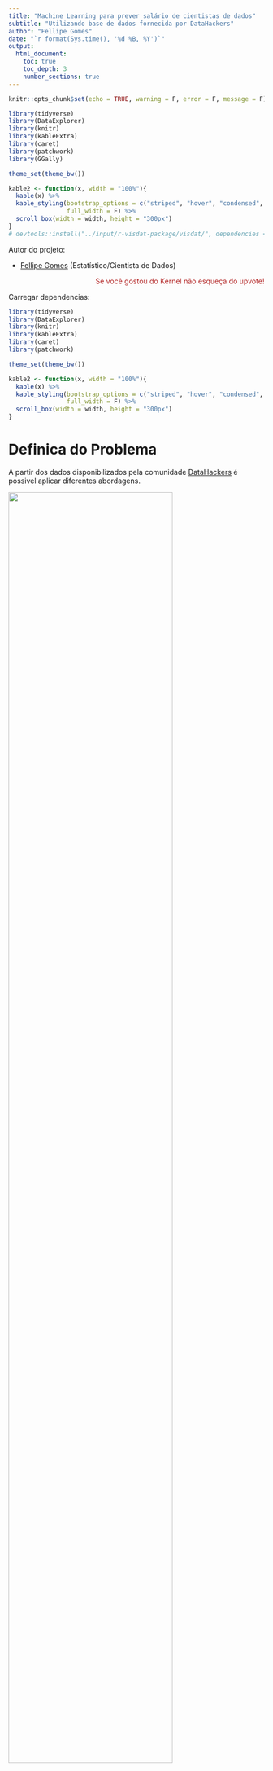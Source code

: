 ```yaml
---
title: "Machine Learning para prever salário de cientistas de dados"
subtitle: "Utilizando base de dados fornecida por DataHackers"
author: "Fellipe Gomes"
date: "`r format(Sys.time(), '%d %B, %Y')`"
output:
  html_document:
    toc: true
    toc_depth: 3
    number_sections: true
---
```


```r
knitr::opts_chunk$set(echo = TRUE, warning = F, error = F, message = F)

library(tidyverse)
library(DataExplorer)
library(knitr)
library(kableExtra)
library(caret)
library(patchwork)
library(GGally)

theme_set(theme_bw())

kable2 <- function(x, width = "100%"){
  kable(x) %>%
  kable_styling(bootstrap_options = c("striped", "hover", "condensed", "responsive", "bordered"),
                full_width = F) %>%
  scroll_box(width = width, height = "300px")
}
# devtools::install("../input/r-visdat-package/visdat/", dependencies = F)
```

Autor do projeto:

* [Fellipe Gomes](https://github.com/gomesfellipe) (Estatístico/Cientista de Dados)

<p align="right"><span style="color:firebrick">Se você gostou do Kernel não esqueça do upvote! <i class="fas fa-hand-peace"></i></span> </p>

Carregar dependencias:

```r
library(tidyverse)
library(DataExplorer)
library(knitr)
library(kableExtra)
library(caret)
library(patchwork)

theme_set(theme_bw())

kable2 <- function(x, width = "100%"){
  kable(x) %>%
  kable_styling(bootstrap_options = c("striped", "hover", "condensed", "responsive", "bordered"),
                full_width = F) %>%
  scroll_box(width = width, height = "300px")
}
```



# Definica do Problema

A partir dos dados disponibilizados pela comunidade [DataHackers](https://datahackers.com.br/) é possivel aplicar diferentes abordagens. 

![](https://scontent.fsdu5-1.fna.fbcdn.net/v/t1.0-9/26992067_1974330222888513_6840516591529613687_n.png?_nc_cat=107&_nc_sid=e3f864&_nc_eui2=AeERmLhfHJDyN2d2G_IzzOrVVGAlX10_A7dUYCVfXT8Dtw5ESbyKCpHtShewYDSWNPs&_nc_oc=AQlaJ1zz4Le5hXwzccPt3-3RHOImzWCMKwv4Px95n2dT88qnkGYQlKi11PDSswYWpRs&_nc_ht=scontent.fsdu5-1.fna&oh=00dca4eb6f1299a9365164424584db31&oe=5EE0D98D){width=80%} </br>
<small>fonte: <https://www.facebook.com/datahackersoficial/about/></small>

Neste caso vamos construir um modelo para prever o salário de um cientista de dados dado um conjunto de respostas

## Descricao do problema

Considerando que as pessoas que responderam o questionario sao cientistas de dados, vamos utilizar estes dados para estimar qual seria o salário e um cientista de dados baseado em algumas perguntas do questionario. Nossa variável resposta será:

Y = salário de um cientista de dados

## Por que um modelo para prever salários?

Imagine que um departamento de RH esteja interessado em conhecer o valor de mercado de um cientista de dados, ou ainda que deseje saber quais as skills mais importantes para contratação. Um modelo de Machine Learning pode ajudar a refletir sobre essas questões

## Dados Fornecidos

Leitura dos dados e arrumar nomes de colunas

```r
# read dataset
dataset <- read_csv("datahackers-survey-2019-anonymous-responses.csv")

# fix colnames
dataset <- 
  dataset %>% 
  janitor::clean_names()
```

Algumas restrições impostas aos dados:

  * pesquisa foi conduzida de forma online durante o mês de Novembro de 2019
  * dataset foi anonimizado
  * remover alguns outliers que poderiam identificar o entrevistado e, portanto, nem todos os dados coletados na pesquisa estarão disponíveis aqui
  * Estados com menor incidência de resposta, como aqueles das regiões Norte, Nordeste e Centro-Oeste terão apenas sua região indicada no dataset (tambem como consequencia da anonimização)
  * As perguntas cujas respostas são multi-valoradas ocupam mais de uma coluna no dataset
  * Categorias foram convertidas para dummie

Conferir quantidade de opcoes de resposta por pergunta que tenha mais de uma resposta (ordenado do maior para o menor):

```r
(
  MORE_QUESTIONS <- 
    dataset %>% 
    colnames() %>%
    str_extract("(p|d)[0-9]{1,}") %>% 
    table() %>% 
    .[.>1] %>% 
    sort(decreasing = T)
)
```

Tabela de perguntas de múltipla seleção com maior quantidade de respostas:

```r
dataset %>% 
  select(str_which(colnames(dataset), paste0(names(MORE_QUESTIONS), collapse = "|"))) %>%
  select_if(is.numeric) %>% 
  map_df(sum) %>% 
  gather() %>% 
  arrange(-value) %>% 
  separate(key, c("pergunta", "resposta"),  "_", extra = "merge") %>% 
  kable2(width = NULL)
```

A definição de cada atributo pode ser conferida com mais detalhes em: <https://www.kaggle.com/datahackers/pesquisa-data-hackers-2019>

Como o objetivo deste kernel é criar um modelo que calcule o salário de um cientista de dados de acordo com suas respostas na pesquisa, será realizada uma pré-seleção de atributos para previsão de salário, pois, não desejamos que o modelo faça distinção de salário por algumas razões como idade e genero.

|  Indice | Pergunda | Seleção |
|:--|:--|:--:|
| P1 | Idade? [Mascarada] | <span style="color: red;">✗</span> |
| P2 | Gênero? [Mascarada] | <span style="color: red;">✗</span>  |
| P3 | Atualmente você vive no Brasil? | <span style="color: red;">✗</span>  |
| P4 | Em que país você vive hoje? | <span style="color: red;">✗</span>  |
| P5 | Em que estado você vive hoje? [Mascarada] | <span style="color: red;">✗</span>  |
| P6 | Na questão anterior você disse que vive em. Esse é seu estado de origem (onde nasceu ou se formou)? | <span style="color: red;">✗</span>  |
| P7 | Qual seu estado de origem? | <span style="color: red;">✗</span>  |
| P8 | Qual seu nível de ensino? | <span style="color: green;">✔</span>  |
| P9 | Qual sua área de formação? | <span style="color: green;">✔</span>  |
| P10 | Qual sua situação atual de trabalho? | <span style="color: red;">✗</span>  |
| P11 | A empresa em que você trabalha pertence a qual setor? | <span style="color: green;">✔</span>  |
| P12 | A empresa em que você trabalha possui quantos funcionários atualmente? | <span style="color: green;">✔</span>  |
| P13 | Você atua como gestor? | <span style="color: green;">✔</span>  |
| P14 | Qual das opções abaixo definem melhor seu cargo de trabalho atual como gestor? | <span style="color: green;">✔</span>  |
| P15 | Qual das opções abaixo definem melhor seu cargo de trabalho atual? | <span style="color: green;">✔</span>  |
| P16 | Qual sua faixa salarial atual? [Mascarada] | <span style="color: green;">✔</span>  |
| P17 | Quanto tempo de experiência na área de dados você tem? | <span style="color: green;">✔</span>  |
| P18 | Quanto tempo de experiência na área de TI/Engenharia de Software você teve antes de começar a trabalhar na área de dados? | <span style="color: green;">✔</span>  |
| P19 | Você se considera um profissional que atua na área de Data Science? | <span style="color: green;">✔</span>  |
| P20 | Quais dos métodos listados abaixo você costuma utilizar no trabalho? | <span style="color: green;">✔</span>  |
| P21 | Quais das linguagens de programação listadas abaixo você utiliza no trabalho? | <span style="color: green;">✔</span>  |
| P22 | Entre as linguagens de programação listadas abaixo, qual é a que você mais utiliza no trabalho? [Mascarada] | <span style="color: green;">✔</span>  |
| P23 | Quais das fontes de dados listadas você já analisou no trabalho? | <span style="color: green;">✔</span>  |
| P24 | Entre as fontes de dados listadas, quais você utiliza na maior parte do tempo? Selecione no máximo duas opções que você mais utiliza. | <span style="color:  green;">✔</span> |
| P25 | Quais das opções de Cloud listadas abaixo você utiliza no trabalho? | <span style="color: green;">✔</span>  |
| P26 | Quais dos bancos de dados/fontes de dados listados abaixo você utiliza para consultar informações, e posteriormente analisar, no trabalho? | <span style="color:  green;">✔</span> |
| P27 | Quais as Ferramentas de Business Intelligence você utiliza no trabalho? | <span style="color: green;">✔</span>  |
| P28 | Quais as tecnologias são utilizadas como ferramenta de ETL no seu trabalho? | <span style="color: green;">✔</span>  |
| P29 | Sua organização possui um Data Warehouse? | <span style="color: green;">✔</span>  |
| P30 | Qual tecnologia utilizada como plataforma do Data Warehouse? | <span style="color: green;">✔</span>  |
| P31 | Quais das iniciativas do Data Hackers que você já acessou/acompanhou? | <span style="color: red;">✗</span>  |
| P32 | Entre as iniciativas do Data Hackers qual a sua preferida? | <span style="color: red;">✗</span>  |
| P33 | De quais outras formas que você costuma se atualizar no mundo dos dados? | <span style="color: green;">✔</span>  |
| P34 | Em quais dessas plataformas listadas abaixo você já iniciou/completou cursos na área de Data Science? | <span style="color: green;">✔</span>  |
| P35 | Dentre as plataformas listadas abaixo qual foi a sua preferida para cursos de Data Science? | <span style="color: red;">✗</span>  |

Além dessas, mais algumas outras colunas:

|  Indice | Pergunda | Seleção |
|:--|:--|:--:|
|D1 | Macrorregião em que mora | <span style="color: red;">✗</span> |
|D2 | Macrorregião em que nasceu | <span style="color: red;">✗</span> |
|D3 | Área de formação anonimizada | <span style="color: red;">✗</span> |
|D4 | Setor de mercado anonimizado | <span style="color: red;">✗</span> |
|D5 | Nível de gerência anonimizado | <span style="color: red;">✗</span> |
|D6 | Cargo anonimizado | <span style="color: red;">✗</span> |

(A retirada dessas colunas é 'refletível')

### Aplicar filtros

Primeiramente, vamos conferir quem sao os individuos que nao declararam o salario:

```r
dataset %>% 
  count(p10_job_situation, p16_salary_range) %>% 
  filter(is.na(p16_salary_range)) %>% 
  kable2(width = NULL)
```

Como não são pessoas que estão no mercado de trabalho, não utilizaremos estes registros para o treinamento do modelo

```r
dataset <- 
  dataset %>% 
  filter(p3_living_in_brasil == 1) %>% 
  filter(!is.na(p16_salary_range)) %>% 
  select(-p3_living_in_brasil)
```

Aplicando os filtros:

```r
dataset <- 
  dataset %>% 
  select(p8_degreee_level,
         p12_workers_number:p30_teradata,
         p33_telegram_groups:p34_other,
         d3_anonymized_degree_area:d6_anonymized_role)
```

### Transformação na variável resposta

```r
# before fix y
p1 <- 
  plotly::ggplotly(
    dataset %>% 
      count(p16_salary_range) %>% 
      ggplot(aes(x= p16_salary_range, y = n))+
      geom_bar(stat = "identity") +
      theme(axis.text.x = element_text(angle = 60, vjust = 1, hjust = 1))
  )


# Agregar salarios com menor frequencia
dataset <- 
  dataset %>% 
  mutate(p16_salary_range = as.character(p16_salary_range),
         p16_salary_range = ifelse(p16_salary_range == "de R$ 2.001/mês a R$ 3000/mês",
                                   "de R$ 2.001/mês a R$ 3.000/mês", p16_salary_range),
         p16_salary_range = 
           factor(p16_salary_range, 
                  levels = c("Menos de R$ 1.000/mês",
                             "de R$ 1.001/mês a R$ 2.000/mês",
                             "de R$ 2.001/mês a R$ 3.000/mês",
                             "de R$ 3.001/mês a R$ 4.000/mês",
                             "de R$ 4.001/mês a R$ 6.000/mês",
                             "de R$ 6.001/mês a R$ 8.000/mês",
                             "de R$ 8.001/mês a R$ 12.000/mês",
                             "de R$ 12.001/mês a R$ 16.000/mês",
                             "de R$ 16.001/mês a R$ 20.000/mês",
                             "de R$ 20.001/mês a R$ 25.000/mês",
                             "Acima de R$ 25.001/mês"))) 

# after fix y
p2 <- 
  plotly::ggplotly(
    dataset %>% 
      count(p16_salary_range) %>% 
      ggplot(aes(x= p16_salary_range, y = n))+
      geom_bar(stat = "identity") +
      theme(axis.text.x = element_text(angle = 60, vjust = 1, hjust = 1))
  )

plotly::subplot(p1, p2)
```
 
# Resumir/Analisar Dados

Uma primeira impressão dos dados pode ser obtida com o pacote `DataExplorer`:

```r
create_report(dataset, y = "p16_salary_range")
```

Algumas informações sobre os dados:

```r
introduce(dataset) %>% gather() %>% kable2()
```

De forma visual:

```r
plot_intro(dataset)
```

Na verdade a maioria de colunas do tipo *Continuous* ocorre porque as respostas de múltiplas escolhas foram transformadas em *dummie*

## Limpeza dos dados

Formato e limpeza

### Estrutura dos dados

Representação da estrutura dos dados:

```r
visdat::vis_dat(dataset)
```

### Dados ausentes

Colunas com dados ausentes:

```r
plot_missing(dataset, missing_only = T)
```

A ação executada para os registros de NA será remover colunas `p29_have_data_warehouse`, `p22_most_used_proggraming_languages`,`d5_anonymized_manager_level`, `d6_anonymized_role`, `d4_anonymized_market_sector` e `d3_anonymized_degree_area` inteiras. Vamos supor que não sejam importante no ajuste desse modelo.

Além disso vamos remover todas as linhas restantes com `NA` e avaliar o impacto no tamanho do dataset:

```r
nlim_antes <- nrow(dataset)

dataset <- 
  dataset %>%
  select(-p29_have_data_warehouse, 
         -p22_most_used_proggraming_languages, 
         -d5_anonymized_manager_level, 
         -d6_anonymized_role,
         -d4_anonymized_market_sector,
         -d3_anonymized_degree_area) %>%
  na.omit()
```

Uma diminuição de apenas `r paste0(round(nrow(dataset) / nlim_antes * 100, 4), "%")` no numero de linhas do dataset

### Colunas com baixa variabiliadde

```r
ncol_antes <- ncol(dataset)

n_zeros <- dataset %>% map_dbl(~sum(.x == 0)/ nrow(dataset))
n_zeros <- names(n_zeros[n_zeros > 0.9])

col_zeros <- n_zeros %>% str_extract("(p|d)[0-9]{1,}") %>% unique()
col_zeros <- colnames(dataset)[colnames(dataset) %>% str_which(paste0(col_zeros, collapse = "|"))]

dataset$p20_datascience   <- dataset %>% select(starts_with("p20")) %>% apply(1, sum)
dataset$p21_prog_language <- dataset %>% select(starts_with("p21")) %>% apply(1, sum)
dataset$p25_cloud         <- dataset %>% select(starts_with("p25")) %>% apply(1, sum)
dataset$p26_databases     <- dataset %>% select(starts_with("p26")) %>% apply(1, sum)
dataset$p27_bi            <- dataset %>% select(starts_with("p27")) %>% apply(1, sum)
dataset$p28_etl           <- dataset %>% select(starts_with("p28")) %>% apply(1, sum)
# dataset$p33_comunity      <- dataset %>% select(starts_with("p33")) %>% apply(1, function(x){ifelse(sum(x)!=0, 1, 0)})
dataset$p34_extra_study   <- dataset %>% select(starts_with("p34")) %>% apply(1, sum)

dataset <- 
  dataset %>% 
  select(-one_of(colnames(dataset)[str_which(colnames(dataset), paste0(col_zeros, collapse = "|"))]))
```

Uma diminuição de `r abs(ncol(dataset) - ncol_antes)` colunas do dataset

### Atributos ordinais

```r
dataset <- 
  dataset %>% 
  mutate(p8_degreee_level= 
           case_when(p8_degreee_level == "Prefiro não informar" ~ 0,
                     p8_degreee_level == "Não tenho graduação formal" ~ 0,
                     p8_degreee_level == "Estudante de Graduação" ~ 1,
                     p8_degreee_level == "Graduação/Bacharelado" ~ 2,
                     p8_degreee_level == "Pós-graduação" ~ 3,
                     p8_degreee_level == "Mestrado" ~ 3,
                     p8_degreee_level == "Doutorado ou Phd" ~ 4,
           ),
         p12_workers_number = 
           case_when(p12_workers_number == "de 1 a 5" ~ 1,
                     p12_workers_number == "de 6 a 10" ~ 2,
                     p12_workers_number == "de 11 a 50" ~ 3,
                     p12_workers_number == "de 51 a 100" ~ 4,
                     p12_workers_number == "de 101 a 500" ~ 5,
                     p12_workers_number == "de 501 a 1000" ~ 6,
                     p12_workers_number == "de 1001 a 3000" ~ 7,
                     p12_workers_number == "Acima de 3000" ~ 8),
         p17_time_experience_data_science = 
           case_when(str_detect(p17_time_experience_data_science, "Não")~0,
                     p17_time_experience_data_science == "Menos de 1 ano" ~ 1,
                     p17_time_experience_data_science == "de 1 a 2 anos" ~ 2,
                     p17_time_experience_data_science == "de 2 a 3 anos" ~ 3,
                     p17_time_experience_data_science == "de 4 a 5 anos" ~ 4,
                     p17_time_experience_data_science == "de 6 a 10 anos" ~ 5,
                     p17_time_experience_data_science == "Mais de 10 anos" ~ 6),
         p18_time_experience_before = 
           case_when(str_detect(p18_time_experience_before, "Não")~0,
                     p18_time_experience_before== "Menos de 1 ano"~1,
                     p18_time_experience_before== "de 1 a 2 anos"~2,
                     p18_time_experience_before== "de 2 a 3 anos"~3,
                     p18_time_experience_before== "de 4 a 5 anos"~4,
                     p18_time_experience_before== "de 6 a 10 anos"~5,
                     p18_time_experience_before== "Mais de 10 anos"~6),
         p16_salary_range = as.numeric(p16_salary_range)
  ) %>% 
  select(p16_salary_range, everything())
```

## Estatisticas descritivas

```r
dataset %>% 
  select_if(is.numeric) %>% 
  GGally::ggpairs(upper = list(continuous = GGally::wrap("cor", method = "spearman")))
```

# Modelos

## Separar dados de treino/validacao/teste

```r
set.seed(123)
trainIndex <- sample(1:2, nrow(dataset), T, c(0.8, 0.2))
ttrain <- dataset[trainIndex,]
ttest <- dataset[-trainIndex,]
```

Parametros de controle do ajuste:

```r
trControl <- trainControl(method = "cv",
                           number = 5)
```

## Baseline - Modelo de Regressão Linear Múltipla (Stepwise)

```r
model_lm = train(
  p16_salary_range ~ .,
  data = dataset,
  method = "lmStepAIC", 
  preProc = c("center", "scale", "YeoJohnson"),
  trControl = trControl,
  trace = F
)

results <- 
  tibble(pred = predict(model_lm, newdata = ttest),
         obs = ttest$p16_salary_range
  )

p1 <- 
results %>% 
  ggplot(aes(x = obs, y = pred))+
  geom_point()+ 
  geom_abline(intercept = 0)+
  scale_x_continuous(limits = c(0, 12))+
  scale_y_continuous(limits = c(0, 12))

p2 <- 
results %>% 
  gather() %>% 
  ggplot(aes(x = value, fill = key))+
  geom_density(alpha = 0.2)

p1 / p2
```

O R2 do modelo foi: `r round(caret::R2(results$pred, results$obs), 4)`

## eXtreme Gradient Boosting - xgb Linear

```r
set.seed(123)

model_xgb = train(
  p16_salary_range ~ .,
  data = dataset,
  method = "xgbLinear", 
  preProc = c("center", "scale", "YeoJohnson"),
  trControl = trControl
)

results <- 
  tibble(pred = predict(model_xgb, newdata = ttest),
         obs = ttest$p16_salary_range
  )

p1 <- 
results %>% 
  ggplot(aes(x = obs, y = pred))+
  geom_point()+ 
  geom_abline(intercept = 0)+
  scale_x_continuous(limits = c(0, 12))+
  scale_y_continuous(limits = c(0, 12))

p2 <- 
results %>% 
  gather() %>% 
  ggplot(aes(x = value, fill = key))+
  geom_density(alpha = 0.2)

p1 / p2
```

O R2 do modelo foi: `r round(caret::R2(results$pred, results$obs), 4)`

# Modelo Final

Portanto, o modelo final selecionado será o `xgbLinear`

Vejamos os atributos mais importantes segundo o modelo:

```r
varImp(model_xgb) %>% ggplot() %>% plotly::ggplotly()
```

Resultados interessantes... Existem muitos pontos para debate aqui então convido o leitor fazer uma interpretação e, se possivel, sugestões de melhorias para o modelo!

# Próximos passos

Possíveis próximos passos para melhorar o ajuste do modelo:

  * Testar mais modelos
  * Tunning dos modelos
  * Refinar pré-processamento
